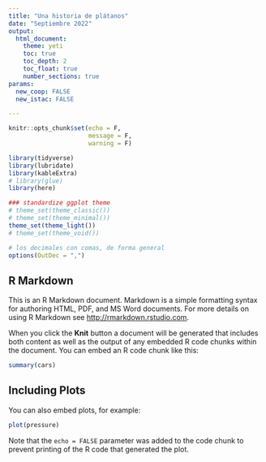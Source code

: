 ```yaml
---
title: "Una historia de plátanos"
date: "Septiembre 2022"
output:
  html_document:
    theme: yeti
    toc: true
    toc_depth: 2
    toc_float: true
    number_sections: true
params:
  new_coop: FALSE
  new_istac: FALSE

---
```


```r
knitr::opts_chunk$set(echo = F,
                      message = F,
                      warning = F)

library(tidyverse)
library(lubridate)
library(kableExtra)
# library(glue)
library(here)

### standardize ggplot theme
# theme_set(theme_classic())
# theme_set(theme_minimal())
theme_set(theme_light())
# theme_set(theme_void())

# los decimales con comas, de forma general
options(OutDec = ",")
```

## R Markdown

This is an R Markdown document. Markdown is a simple formatting syntax for authoring HTML, PDF, and MS Word documents. For more details on using R Markdown see <http://rmarkdown.rstudio.com>.

When you click the **Knit** button a document will be generated that includes both content as well as the output of any embedded R code chunks within the document. You can embed an R code chunk like this:

```r
summary(cars)
```

## Including Plots

You can also embed plots, for example:

```r
plot(pressure)
```

Note that the `echo = FALSE` parameter was added to the code chunk to prevent printing of the R code that generated the plot.
